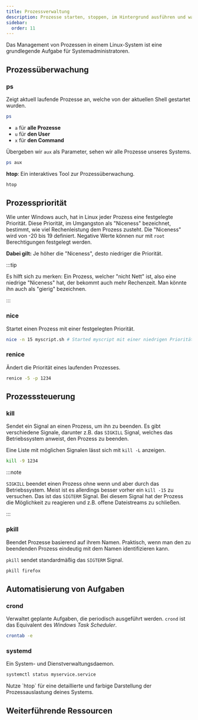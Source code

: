 ```yaml
---
title: Prozessverwaltung
description: Prozesse starten, stoppen, im Hintergrund ausführen und was sind Prozesse eigentlich?
sidebar:
  order: 11
---
```



Das Management von Prozessen in einem Linux-System ist eine grundlegende Aufgabe für Systemadministratoren. 

## Prozessüberwachung

### ps

Zeigt aktuell laufende Prozesse an, welche von der aktuellen Shell gestartet wurden.

```bash
ps
```

- `a` für **alle Prozesse**
- `u` für **den User**
- `x` für **den Command**

Übergeben wir `aux` als Parameter, sehen wir alle Prozesse unseres Systems.

```bash
ps aux
```

**htop**: Ein interaktives Tool zur Prozessüberwachung.

```bash
htop
```

## Prozesspriorität

Wie unter Windows auch, hat in Linux jeder Prozess eine festgelegte Priorität. Diese Priorität, im Umgangston als "Niceness" bezeichnet, bestimmt, wie viel Rechenleistung dem Prozess zusteht. Die "Niceness" wird von -20 bis 19 definiert. Negative Werte können nur mit `root` Berechtigungen festgelegt werden.

**Dabei gilt:** Je höher die "Niceness", desto niedriger die Priorität.

:::tip

Es hilft sich zu merken: Ein Prozess, welcher "nicht Nett" ist, also eine niedrige "Niceness" hat, der bekommt auch mehr Rechenzeit. Man könnte ihn auch als "gierig" bezeichnen.

:::

### nice

Startet einen Prozess mit einer festgelegten Priorität.

```bash
nice -n 15 myscript.sh # Started myscript mit einer niedrigen Priorität - Netter Prozess
```

### renice

Ändert die Priorität eines laufenden Prozesses.

```bash
renice -5 -p 1234
```

## Prozesssteuerung

### kill

Sendet ein Signal an einen Prozess, um ihn zu beenden. Es gibt verschiedene Signale, darunter z.B. das `SIGKILL` Signal, welches das Betriebssystem anweist, den Prozess zu beenden.

Eine Liste mit möglichen Signalen lässt sich mit `kill -L` anzeigen.

```bash
kill -9 1234
```

:::note

`SIGKILL` beendet einen Prozess ohne wenn und aber durch das Betriebssystem. Meist ist es allerdings besser vorher ein `kill -15` zu versuchen. Das ist das `SIGTERM` Signal. Bei diesem Signal hat der Prozess die Möglichkeit zu reagieren und z.B. offene Dateistreams zu schließen.

:::

### pkill

Beendet Prozesse basierend auf ihrem Namen. Praktisch, wenn man den zu beendenden Prozess eindeutig mit dem Namen identifizieren kann.

`pkill` sendet standardmäßig das `SIGTERM` Signal.

```bash
pkill firefox
```

## Automatisierung von Aufgaben

### crond

Verwaltet geplante Aufgaben, die periodisch ausgeführt werden. `crond` ist das Equivalent des *Windows Task Scheduler*.

```bash
crontab -e
```

### systemd

Ein System- und Dienstverwaltungsdaemon.

```bash
systemctl status myservice.service
```

<Aside type="tip" title="Hilfreiche Tipps">
  Nutze `htop` für eine detaillierte und farbige Darstellung der Prozessauslastung deines Systems.
</Aside>

## Weiterführende Ressourcen

<CardGrid>
  <LinkCard
    title="Crontab Guru"
    description="Generiere Cron-Schedules mit einem praktischen GUI"
    href="https://crontab.guru/"
  />
  <LinkCard
    title="How to Use Systemctl to Manage Systemd Services and Units"
    description="Ein hilfreicher Artikel mit allem wichtigen zum Thema SystemD"
    href="https://www.digitalocean.com/community/tutorials/how-to-use-systemctl-to-manage-systemd-services-and-units"
  />
</CardGrid>
